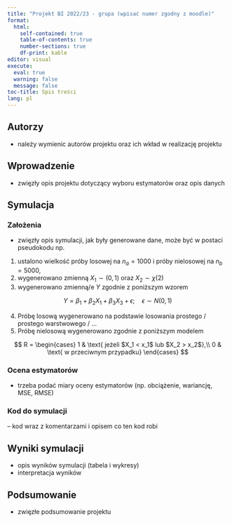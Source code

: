 ```yaml
---
title: "Projekt BI 2022/23 - grupa (wpisać numer zgodny z moodle)"
format: 
  html:
    self-contained: true
    table-of-contents: true
    number-sections: true
    df-print: kable
editor: visual
execute: 
  eval: true
  warning: false
  message: false
toc-title: Spis treści
lang: pl
---
```


## Autorzy

- należy wymienic autorów projektu oraz ich wkład w realizację projektu

## Wprowadzenie

- zwięzły opis projektu dotyczący wyboru estymatorów oraz opis danych

## Symulacja

### Założenia

- zwięzły opis symulacji, jak były generowane dane, może być w postaci pseudokodu np.

1. ustalono wielkość próby losowej na $n_a=1000$ i próby nielosowej na $n_b=5000$,
2. wygenerowano zmienną $X_1 \sim (0,1)$ oraz $X_2 \sim \chi(2)$
3. wygenerowano zmienną/e $Y$ zgodnie z poniższym wzorem

$$
Y = \beta_1 + \beta_2 X_1 + \beta_3 X_3 + \epsilon; \quad \epsilon \sim N(0,1)
$$

4. Próbę losową wygenerowano na podstawie losowania prostego / prostego warstwowego / ... 
5. Próbę nielosową wygenerowano zgodnie z poniższym modelem

$$
R = 
\begin{cases}
1 & \text{ jeżeli $X_1 < x_1$ lub $X_2 > x_2$},\\
0 & \text{ w przeciwnym przypadku}
\end{cases}
$$

### Ocena estymatorów

- trzeba podać miary oceny estymatorów (np. obciążenie, wariancję, MSE, RMSE)

### Kod do symulacji

-- kod wraz z komentarzami i opisem co ten kod robi


## Wyniki symulacji

- opis wyników symulacji (tabela i wykresy)
- interpretacja wyników

## Podsumowanie

- zwięzłe podsumowanie projektu